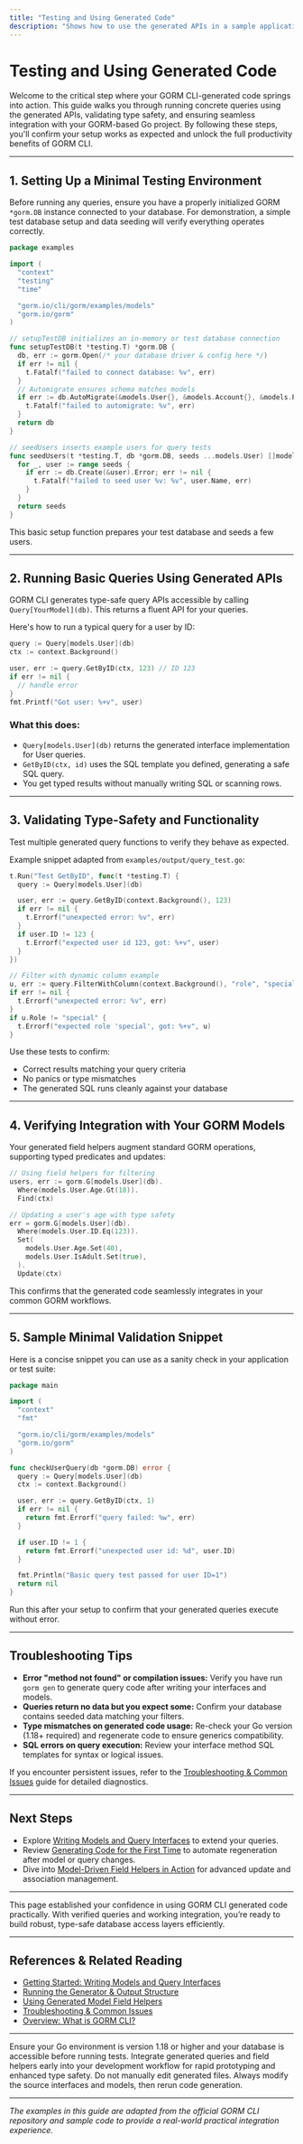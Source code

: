 ```yaml
---
title: "Testing and Using Generated Code"
description: "Shows how to use the generated APIs in a sample application: running a basic query, checking type-safety, and verifying integration with your GORM project. Includes a minimal validation snippet to confirm setup success."
---
```


# Testing and Using Generated Code

Welcome to the critical step where your GORM CLI-generated code springs into action. This guide walks you through running concrete queries using the generated APIs, validating type safety, and ensuring seamless integration with your GORM-based Go project. By following these steps, you'll confirm your setup works as expected and unlock the full productivity benefits of GORM CLI.

---

## 1. Setting Up a Minimal Testing Environment

Before running any queries, ensure you have a properly initialized GORM `*gorm.DB` instance connected to your database. For demonstration, a simple test database setup and data seeding will verify everything operates correctly.

```go
package examples

import (
  "context"
  "testing"
  "time"

  "gorm.io/cli/gorm/examples/models"
  "gorm.io/gorm"
)

// setupTestDB initializes an in-memory or test database connection
func setupTestDB(t *testing.T) *gorm.DB {
  db, err := gorm.Open(/* your database driver & config here */)
  if err != nil {
    t.Fatalf("failed to connect database: %v", err)
  }
  // Automigrate ensures schema matches models
  if err := db.AutoMigrate(&models.User{}, &models.Account{}, &models.Pet{}, &models.Toy{}); err != nil {
    t.Fatalf("failed to automigrate: %v", err)
  }
  return db
}

// seedUsers inserts example users for query tests
func seedUsers(t *testing.T, db *gorm.DB, seeds ...models.User) []models.User {
  for _, user := range seeds {
    if err := db.Create(&user).Error; err != nil {
      t.Fatalf("failed to seed user %v: %v", user.Name, err)
    }
  }
  return seeds
}
```

This basic setup function prepares your test database and seeds a few users.

---

## 2. Running Basic Queries Using Generated APIs

GORM CLI generates type-safe query APIs accessible by calling `Query[YourModel](db)`. This returns a fluent API for your queries.

Here's how to run a typical query for a user by ID:

```go
query := Query[models.User](db)
ctx := context.Background()

user, err := query.GetByID(ctx, 123) // ID 123
if err != nil {
  // handle error
}
fmt.Printf("Got user: %+v", user)
```

### What this does:

- `Query[models.User](db)` returns the generated interface implementation for User queries.
- `GetByID(ctx, id)` uses the SQL template you defined, generating a safe SQL query.
- You get typed results without manually writing SQL or scanning rows.

---

## 3. Validating Type-Safety and Functionality

Test multiple generated query functions to verify they behave as expected.

Example snippet adapted from `examples/output/query_test.go`:

```go
t.Run("Test GetByID", func(t *testing.T) {
  query := Query[models.User](db)

  user, err := query.GetByID(context.Background(), 123)
  if err != nil {
    t.Errorf("unexpected error: %v", err)
  }
  if user.ID != 123 {
    t.Errorf("expected user id 123, got: %+v", user)
  }
})

// Filter with dynamic column example
u, err := query.FilterWithColumn(context.Background(), "role", "special")
if err != nil {
  t.Errorf("unexpected error: %v", err)
}
if u.Role != "special" {
  t.Errorf("expected role 'special', got: %+v", u)
}
```

Use these tests to confirm:

- Correct results matching your query criteria
- No panics or type mismatches
- The generated SQL runs cleanly against your database

---

## 4. Verifying Integration with Your GORM Models

Your generated field helpers augment standard GORM operations, supporting typed predicates and updates:

```go
// Using field helpers for filtering
users, err := gorm.G[models.User](db).
  Where(models.User.Age.Gt(18)).
  Find(ctx)

// Updating a user's age with type safety
err = gorm.G[models.User](db).
  Where(models.User.ID.Eq(123)).
  Set(
    models.User.Age.Set(40),
    models.User.IsAdult.Set(true),
  ).
  Update(ctx)
```

This confirms that the generated code seamlessly integrates in your common GORM workflows.

---

## 5. Sample Minimal Validation Snippet

Here is a concise snippet you can use as a sanity check in your application or test suite:

```go
package main

import (
  "context"
  "fmt"

  "gorm.io/cli/gorm/examples/models"
  "gorm.io/gorm"
)

func checkUserQuery(db *gorm.DB) error {
  query := Query[models.User](db)
  ctx := context.Background()

  user, err := query.GetByID(ctx, 1)
  if err != nil {
    return fmt.Errorf("query failed: %w", err)
  }

  if user.ID != 1 {
    return fmt.Errorf("unexpected user id: %d", user.ID)
  }

  fmt.Println("Basic query test passed for user ID=1")
  return nil
}
```

Run this after your setup to confirm that your generated queries execute without error.

---

## Troubleshooting Tips

- **Error "method not found" or compilation issues:** Verify you have run `gorm gen` to generate query code after writing your interfaces and models.
- **Queries return no data but you expect some:** Confirm your database contains seeded data matching your filters.
- **Type mismatches on generated code usage:** Re-check your Go version (1.18+ required) and regenerate code to ensure generics compatibility.
- **SQL errors on query execution:** Review your interface method SQL templates for syntax or logical issues.

If you encounter persistent issues, refer to the [Troubleshooting & Common Issues](../getting-started/first-steps/troubleshooting) guide for detailed diagnostics.

---

## Next Steps

- Explore [Writing Models and Query Interfaces](../getting-started/first-steps/write-models-interfaces) to extend your queries.
- Review [Generating Code for the First Time](../getting-started/first-steps/run-generator) to automate regeneration after model or query changes.
- Dive into [Model-Driven Field Helpers in Action](../../guides/core-workflows/field-helper-workflows) for advanced update and association management.

---

This page established your confidence in using GORM CLI generated code practically. With verified queries and working integration, you’re ready to build robust, type-safe database access layers efficiently.

---

## References & Related Reading

- [Getting Started: Writing Models and Query Interfaces](../getting-started/first-steps/write-models-interfaces)
- [Running the Generator & Output Structure](../getting-started/first-steps/run-generator)
- [Using Generated Model Field Helpers](../../guides/core-workflows/field-helper-workflows)
- [Troubleshooting & Common Issues](../getting-started/first-steps/troubleshooting)
- [Overview: What is GORM CLI?](../../overview/product-intro-core/what-is-gorm-cli)

---

<Check>
Ensure your Go environment is version 1.18 or higher and your database is accessible before running tests.
</Check>

<Tip>
Integrate generated queries and field helpers early into your development workflow for rapid prototyping and enhanced type safety.
</Tip>

<Warning>
Do not manually edit generated files. Always modify the source interfaces and models, then rerun code generation.
</Warning>


---

*The examples in this guide are adapted from the official GORM CLI repository and sample code to provide a real-world practical integration experience.*
